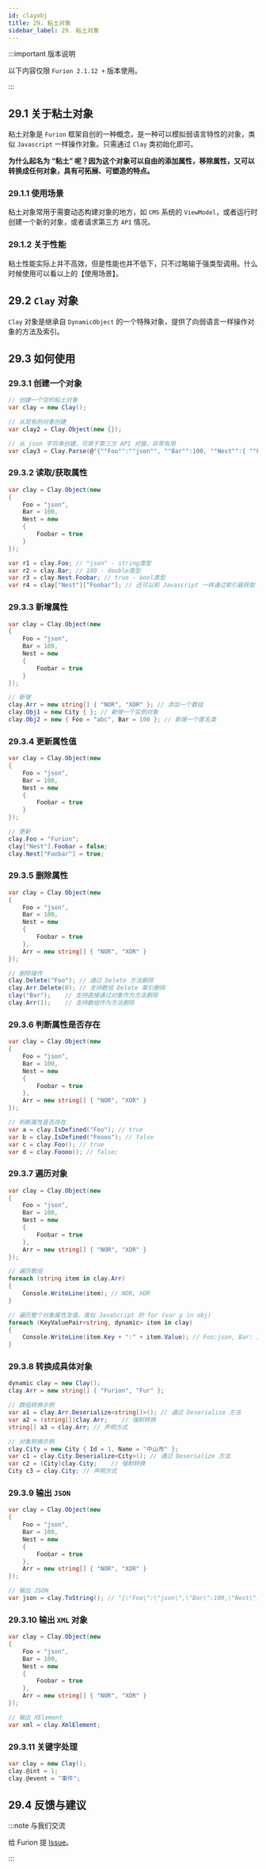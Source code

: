 ```yaml
---
id: clayobj
title: 29. 粘土对象
sidebar_label: 29. 粘土对象
---
```


:::important 版本说明

以下内容仅限 `Furion 2.1.12 +` 版本使用。

:::

## 29.1 关于粘土对象

粘土对象是 `Furion` 框架自创的一种概念，是一种可以模拟弱语言特性的对象，类似 `Javascript` 一样操作对象。只需通过 `Clay` 类初始化即可。

**为什么起名为 “粘土” 呢？因为这个对象可以自由的添加属性，移除属性，又可以转换成任何对象，具有可拓展、可塑造的特点。**

### 29.1.1 使用场景

粘土对象常用于需要动态构建对象的地方，如 `CMS` 系统的 `ViewModel`，或者运行时创建一个新的对象，或者请求第三方 `API` 情况。

### 29.1.2 关于性能

粘土性能实际上并不高效，但是性能也并不低下，只不过略输于强类型调用。什么时候使用可以看以上的【使用场景】。

## 29.2 `Clay` 对象

`Clay` 对象是继承自 `DynamicObject` 的一个特殊对象，提供了向弱语言一样操作对象的方法及索引。

## 29.3 如何使用

### 29.3.1 创建一个对象

```cs
// 创建一个空的粘土对象
var clay = new Clay();

// 从现有的对象创建
var clay2 = Clay.Object(new {});

// 从 json 字符串创建，可用于第三方 API 对接，非常有用
var clay3 = Clay.Parse(@"{""Foo"":""json"", ""Bar"":100, ""Nest"":{ ""Foobar"":true } }");
```

### 29.3.2 读取/获取属性

```cs
var clay = Clay.Object(new
{
    Foo = "json",
    Bar = 100,
    Nest = new
    {
        Foobar = true
    }
});

var r1 = clay.Foo; // "json" - string类型
var r2 = clay.Bar; // 100 - double类型
var r3 = clay.Nest.Foobar; // true - bool类型
var r4 = clay["Nest"]["Foobar"]; // 还可以和 Javascript 一样通过索引器获取
```

### 29.3.3 新增属性

```cs
var clay = Clay.Object(new
{
    Foo = "json",
    Bar = 100,
    Nest = new
    {
        Foobar = true
    }
});

// 新增
clay.Arr = new string[] { "NOR", "XOR" }; // 添加一个数组
clay.Obj1 = new City { }; // 新增一个实例对象
clay.Obj2 = new { Foo = "abc", Bar = 100 }; // 新增一个匿名类
```

### 29.3.4 更新属性值

```cs
var clay = Clay.Object(new
{
    Foo = "json",
    Bar = 100,
    Nest = new
    {
        Foobar = true
    }
});

// 更新
clay.Foo = "Furion";
clay["Nest"].Foobar = false;
clay.Nest["Foobar"] = true;
```

### 29.3.5 删除属性

```cs
var clay = Clay.Object(new
{
    Foo = "json",
    Bar = 100,
    Nest = new
    {
        Foobar = true
    },
    Arr = new string[] { "NOR", "XOR" }
});

// 删除操作
clay.Delete("Foo"); // 通过 Delete 方法删除
clay.Arr.Delete(0); // 支持数组 Delete 索引删除
clay("Bar");    // 支持直接通过对象作为方法删除
clay.Arr(1);    // 支持数组作为方法删除
```

### 29.3.6 判断属性是否存在

```cs
var clay = Clay.Object(new
{
    Foo = "json",
    Bar = 100,
    Nest = new
    {
        Foobar = true
    },
    Arr = new string[] { "NOR", "XOR" }
});

// 判断属性是否存在
var a = clay.IsDefined("Foo"); // true
var b = clay.IsDefined("Foooo"); // false
var c = clay.Foo(); // true
var d = clay.Foooo(); // false;
```

### 29.3.7 遍历对象

```cs
var clay = Clay.Object(new
{
    Foo = "json",
    Bar = 100,
    Nest = new
    {
        Foobar = true
    },
    Arr = new string[] { "NOR", "XOR" }
});

// 遍历数组
foreach (string item in clay.Arr)
{
    Console.WriteLine(item); // NOR, XOR
}

// 遍历整个对象属性及值，类似 JavaScript 的 for (var p in obj)
foreach (KeyValuePair<string, dynamic> item in clay)
{
    Console.WriteLine(item.Key + ":" + item.Value); // Foo:json, Bar: 100, Nest: { "Foobar":true}, Arr:["NOR","XOR"]
}
```

### 29.3.8 转换成具体对象

```cs
dynamic clay = new Clay();
clay.Arr = new string[] { "Furion", "Fur" };

// 数组转换示例
var a1 = clay.Arr.Deserialize<string[]>(); // 通过 Deserialize 方法
var a2 = (string[])clay.Arr;    // 强制转换
string[] a3 = clay.Arr; // 声明方式

// 对象转换示例
clay.City = new City { Id = 1, Name = "中山市" };
var c1 = clay.City.Deserialize<City>(); // 通过 Deserialize 方法
var c2 = (City)clay.City;    // 强制转换
City c3 = clay.City; // 声明方式
```

### 29.3.9 输出 `JSON`

```cs
var clay = Clay.Object(new
{
    Foo = "json",
    Bar = 100,
    Nest = new
    {
        Foobar = true
    },
    Arr = new string[] { "NOR", "XOR" }
});

// 输出 JSON
var json = clay.ToString(); // "{\"Foo\":\"json\",\"Bar\":100,\"Nest\":{\"Foobar\":true},\"Arr\":[\"NOR\",\"XOR\"]}"
```

### 29.3.10 输出 `XML` 对象

```cs
var clay = Clay.Object(new
{
    Foo = "json",
    Bar = 100,
    Nest = new
    {
        Foobar = true
    },
    Arr = new string[] { "NOR", "XOR" }
});

// 输出 XElement
var xml = clay.XmlElement;
```

### 29.3.11 关键字处理

```cs
var clay = new Clay();
clay.@int = 1;
clay.@event = "事件";
```

## 29.4 反馈与建议

:::note 与我们交流

给 Furion 提 [Issue](https://gitee.com/dotnetchina/Furion/issues/new?issue)。

:::
